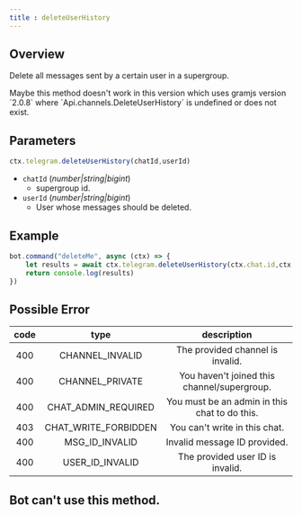 ```yaml
--- 
title : deleteUserHistory 
--- 
```



## Overview 
Delete all messages sent by a certain user in a supergroup.

<Callout type="error" emoji="⚠️">
Maybe this method doesn't work in this version which uses gramjs version `2.0.8` where `Api.channels.DeleteUserHistory` is undefined or does not exist.
</Callout>

## Parameters 
```ts 
ctx.telegram.deleteUserHistory(chatId,userId)
```
- `chatId` (_number|string|bigint_) 
    - supergroup id. 
- `userId` (_number|string|bigint_) 
    - User whose messages should be deleted. 

## Example 
```ts headlight=2
bot.command("deleteMe", async (ctx) => {
    let results = await ctx.telegram.deleteUserHistory(ctx.chat.id,ctx.from.id) 
    return console.log(results)
})
```
## Possible Error 
| code | type | description | 
| :---: | :---: | :------:| 
| 400 | CHANNEL_INVALID | The provided channel is invalid. | 
| 400 | CHANNEL_PRIVATE | You haven't joined this channel/supergroup. | 
| 400 | CHAT_ADMIN_REQUIRED | You must be an admin in this chat to do this. | 
| 403 | CHAT_WRITE_FORBIDDEN | You can't write in this chat. | 
| 400 | MSG_ID_INVALID | Invalid message ID provided.
| 400 | USER_ID_INVALID | The provided user ID is invalid.

## Bot can't use this method.